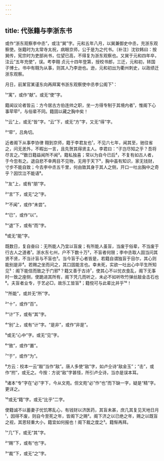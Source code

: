 ```yaml
---
---
---
```

title: 代张籍与李浙东书
---







或作“浙东观察李中丞”，或注“巽”字。元和五年八月，以巽兼御史中丞，充浙东观察使。张籍时为太常寺太祝，病眼京师，公于是为之代书。〔补注〕沈钦韩曰：按巽传，宪宗时为吏部尚书，位望已高，不得复为浙东观察也。又巽于元和四年卒，注云“五年充使”，误。考李翱 贞元十四年登第，授校书郎，三迁，元和初，转国子博士。书中有翱为从事，则其人乃李逊也。逊，元和初出为衢州刺史，以政绩迁浙东观察。

月日，前某官某谨东向再拜寓书浙东观察使中丞李公阁下¹：

¹“寓”，或作“献”。或无“使”字。

籍闻议论者皆云：方今居古方伯连帅之职，坐一方得专制于其境内者¹，惟阁下心事荦荦²，与俗辈不同。籍固以藏之胸中矣！

¹“云”上，或无“皆”字。“云”下，或无“方”字，又无“得”字。

²“荦”，吕角切。

近者阁下从事李协律 翱到京师，籍于李君友也¹，不见六七年，闻其至，驰往省之，问无恙外，不暇出一言，且先贺其得贤主人。李君曰：“子岂尽知之乎？吾将尽言之。”²数日籍益闻所不闻³。籍私独喜；常以为自今已后⁴，不复有如古人者，于今忽有之。退自悲不幸两目不见物，无用于天下⁵，胸中虽有知识，家无钱财，寸步不能自致；今去李中丞五千里，何由致其身于其人之侧，开口一吐出胸中之奇乎？因饮泣不能语⁶。

¹“友”上，或有“朋”字。

²“言”下，或无“之”字。

³“不闻”，或作“未尝”。

⁴“已”，或作“以”。

⁵“退”下，或有“而”字。

⁶或无“能”字。

既数日，复自奋曰：无所能人乃宜以盲废；有所能人虽盲，当废于俗辈，不当废于行古人之道者¹。浙水东七州，户不下数十万²，不盲者何限；李中丞取人固当问其贤不贤，不当计盲与不盲也³。当今盲于心者皆是，若籍自谓独盲于目尔，其心则能别是非⁴。若赐之坐而问之，其口固能言也。幸未死，实欲一吐出心中平生所知见⁵：阁下能信而致之于门邪⁶？籍又善于古诗⁷，使其心不以忧衣食乱，阁下无事时一致之座侧，使跪进其所有，阁下凭几而听之，未必不如听吹竹弹丝敲金击石也⁸。夫盲者业专，于艺必□，故乐工皆盲⁹；籍傥可与此辈比并乎¹⁰！

¹“所能”，或并无“所”字。

²“十”，或作“百”。

³“计”下，或有“其”字。

⁴“别”上，或有“计”字。“是非”，或作“非是”。

⁵或无“心中”字。或无“见”字。

⁶“致”，或作“置”。

⁷“于”，或作“为”。

⁸方云：校本一云“敲”当作“敌”。唐人多使“敌”字，如卢仝诗“敌金玉”；“击”，或作“拊”，或无之。今按：方说“敌”字甚怪，所引卢仝诗，当亦是误本耳。

⁹诸本“专”字在“必”字下，今从文苑。但文苑“必”作“也”而下缺一字，疑是“精”字。更详之。

¹⁰或无“籍”字。或无“比乎”二字。

使籍诚不以蓄妻子忧饥寒乱心，有钱财以济医药，其盲未甚，庶几其复见天地日月¹，因得不废，则自今至死之年，皆阁下之赐²。阁下济之以已绝之年，赐之以既盲之视，其恩轻重大小，籍宜如何报也！阁下裁之度之³。籍惭再拜。

¹“几”下，或无“其”字。

²“赐”下，或有“也”字。

³“裁”下，或无“之”字。